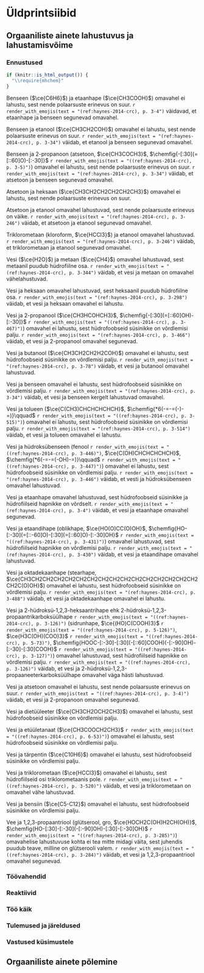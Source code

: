 # Üldprintsiibid

## Orgaaniliste ainete lahustuvus ja lahustamisvõime

### Ennustused

```r
if (knitr::is_html_output()) {
  "\\require{mhchem}"
}

```

Benseen ($\ce{C6H6}$) ja etaanhape ($\ce{CH3COOH}$) omavahel ei lahustu, sest nende polaarsuste erinevus on suur. `r render_with_emojis(text = "(ref:haynes-2014-crc), p. 3-4")` väidavad, et etaanhape ja benseen segunevad omavahel.

Benseen ja etanool ($\ce{CH3CH2COH}$) omavahel ei lahustu, sest nende polaarsuste erinevus on suur. `r render_with_emojis(text = "(ref:haynes-2014-crc), p. 3-34")` väidab, et etanool ja benseen segunevad omavahel.

Benseen ja 2-propanoon (atsetoon, $\ce{CH3COCH3}$, $\chemfig{-[:30](=[::60]O)-[:-30]}$ `r render_with_emojis(text = "((ref:haynes-2014-crc), p. 3-5)")`) omavahel ei lahustu, sest nende polaarsuste erinevus on suur. `r render_with_emojis(text = "(ref:haynes-2014-crc), p. 3-34")` väidab, et atsetoon ja benseen segunevad omavahel.

Atsetoon ja heksaan ($\ce{CH3CH2CH2CH2CH2CH3}$) omavahel ei lahustu, sest nende polaarsuste erinevus on suur.

Atsetoon ja etanool omavahel lahustuvad, sest nende polaarsuste erinevus on väike. `r render_with_emojis(text = "(ref:haynes-2014-crc), p. 3-246")` väidab, et atsetoon ja etanool segunevad omavahel.

Triklorometaan (kloroform, $\ce{HCCl3}$) ja etanool omavahel lahustuvad. `r render_with_emojis(text = "(ref:haynes-2014-crc), p. 3-246")` väidab, et triklorometaan ja etanool segunevad omavahel.

Vesi ($\ce{H2O}$) ja metaan ($\ce{CH4}$) omavahel lahustuvad, sest metaanil puudub hüdrofiilne osa. `r render_with_emojis(text = "(ref:haynes-2014-crc), p. 3-344")` väidab, et vesi ja metaan on omavahel vähelahustuvad.

Vesi ja heksaan omavahel lahustuvad, sest heksaanil puudub hüdrofiilne osa. `r render_with_emojis(text = "(ref:haynes-2014-crc), p. 3-298")` väidab, et vesi ja heksaan omavahel ei lahustu.

Vesi ja 2-propanool ($\ce{CH3HCOHCH3}$, $\chemfig{-[:30](=[::60]OH)-[:-30]}$ `r render_with_emojis(text = "((ref:haynes-2014-crc), p. 3-467)")`) omavahel ei lahustu, sest hüdrofoobseid süsinikke on võrdlemisi palju. `r render_with_emojis(text = "(ref:haynes-2014-crc), p. 3-466")` väidab, et vesi ja 2-propanool omavahel segunevad.

Vesi ja butanool ($\ce{CH3CH2CH2H2COH}$) omavahel ei lahustu, sest hüdrofoobseid süsinikke on võrdlemisi palju. `r render_with_emojis(text = "(ref:haynes-2014-crc), p. 3-78")` väidab, et vesi ja butanool omavahel lahustuvad.

Vesi ja benseen omavahel ei lahustu, sest hüdrofoobseid süsinikke on võrdlemisi palju. `r render_with_emojis(text = "(ref:haynes-2014-crc), p. 3-34")` väidab, et vesi ja benseen kergelt lahustuvad omavahel.

Vesi ja tolueen ($\ce{C(CH3)CHCHCHCHCH}$, $\chemfig{*6(-=-=(-)-=)}\qquad$ `r render_with_emojis(text = "((ref:haynes-2014-crc), p. 3-515)")`) omavahel ei lahustu, sest hüdrofoobseid süsinikke on võrdlemisi palju.  `r render_with_emojis(text = "(ref:haynes-2014-crc), p. 3-514")` väidab, et vesi ja tolueen omavahel ei lahustu.

Vesi ja hüdroksübenseen (fenool `r render_with_emojis(text = "((ref:haynes-2014-crc), p. 3-446)")`, $\ce{C(OH)CHCHCHCHCH}$, $\chemfig{*6(-=-=(-OH)-=)}\qquad$ `r render_with_emojis(text = "((ref:haynes-2014-crc), p. 3-447)")`) omavahel ei lahustu, sest hüdrofoobseid süsinikke on võrdlemisi palju. `r render_with_emojis(text = "(ref:haynes-2014-crc), p. 3-446")` väidab, et vesti ja hüdroksübenseen omavahel lahustuvad.

Vesi ja etaanhape omavahel lahustuvad, sest hüdrofoobseid süsinikke ja hüdrofiilseid hapnikke on võrdselt. `r render_with_emojis(text = "(ref:haynes-2014-crc), p. 3-4")` väidab, et vesi ja etaanhape omavahel segunevad.

Vesi ja etaandihape (oblikhape, $\ce{HO(O)CC(O)OH}$, $\chemfig{HO-[:-30](=[::-60]O)-[:30](=[::60]O)-[:-30]OH}$ `r render_with_emojis(text = "((ref:haynes-2014-crc), p. 3-431)")`) omavahel lahustuvad, sest hüdrofiilseid hapnikke on võrdlemisi palju. `r render_with_emojis(text = "(ref:haynes-2014-crc), p. 3-430")` väidab, et vesi ja etaandihape omavahel lahustuvad.

Vesi ja oktadekaanhape (stearhape, $\ce{CH3CH2CH2CH2CH2CH2CH2CH2CH2CH2CH2CH2CH2CH2CH2CH2CH2C(O)OH}$) omavahel ei lahustu, sest hüdrofoobseid süsinikke on võrdlemisi palju. `r render_with_emojis(text = "(ref:haynes-2014-crc), p. 3-488")` väidab, et vesi ja oktadekaanhape omavahel ei lahustu.

Vesi ja 2-hüdroksü-1,2,3-heksaantrihape ehk 2-hüdroksü-1,2,3-propaantrikarboksüülhape `r render_with_emojis(text = "((ref:haynes-2014-crc), p. 3-126)")` (sidrunhape, $\ce{(HO)C(COOH)3}$ `r render_with_emojis(text = "((ref:haynes-2014-crc), p. 5-126)")`, $\ce{H3C(OH)(COO)3}$ `r render_with_emojis(text = "((ref:haynes-2014-crc), p. 5-73)")`, $\chemfig{HOOC-[:-30]-[:30](-[::60]COOH)(-[:-90]OH)-[:-30]-[:30]COOH}$ `r render_with_emojis(text = "((ref:haynes-2014-crc), p. 3-127)")`) omavahel lahustuvad, sest hüdrofiilseid hapnikke on võrdlemisi palju. `r render_with_emojis(text = "((ref:haynes-2014-crc), p. 3-126)")` väidab, et vesi ja 2-hüdroksü-1,2,3-propaaneeterkarboksüülhape omavahel väga hästi lahustuvad.

Vesi ja atsetoon omavahel ei lahustu, sest nende polaarsuste erinevus on suur. `r render_with_emojis(text = "((ref:haynes-2014-crc), p. 3-4)")` väidab, et vesi ja 2-propanoon omavahel segunevad.

Vesi ja dietüüleeter ($\ce{CH3CH2OCH2CH3}$) omavahel ei lahustu, sest hüdrofoobseid süsinikke on võrdlemisi palju.

Vesi ja etüületanaat ($\ce{CH3COOCH2CH3}$ `r render_with_emojis(text = "((ref:haynes-2014-crc), p. 6-53)")`) omavahel ei lahustu, sest hüdrofoobseid süsinikke on võrdlemisi palju.

Vesi ja tärpentin ($\ce{C10H6}$) omavahel ei lahustu, sest hüdrofoobseid süsinikke on võrdlemisi palju.

Vesi ja triklorometaan ($\ce{HCCl3}$) omavahel ei lahustu, sest hüdrofiilseid osi triklorometaanis pole. `r render_with_emojis(text = "((ref:haynes-2014-crc), p. 3-520)")` väidab, et vesi ja triklorometaan on omavahel vähe lahustuvad.

Vesi ja bensiin ($\ce{C5-C12}$) omavahel ei lahustu, sest hüdrofoobseid süsinikke on võrdlemisi palju.

Vee ja 1,2,3-propaantriool (glütserool, gro, $\ce{HOCH2C(OH)H2CH(OH)}$, $\chemfig{HO-[:30]-[:-30](-[:-90]OH)-[:30]-[:-30]OH}$ `r render_with_emojis(text = "((ref:haynes-2014-crc), p. 3-285)")`) omavahelise lahustuvuse kohta ei tea mitte midagi väita, sest juhendis puudub teave, milline on glütserooli valem. `r render_with_emojis(text = "((ref:haynes-2014-crc), p. 3-284)")` väidab, et vesi ja 1,2,3-propaantriool omavahel segunevad.

### Töövahendid

### Reaktiivid

### Töö käik

### Tulemused ja järeldused

### Vastused küsimustele

## Orgaaniliste ainete põlemine